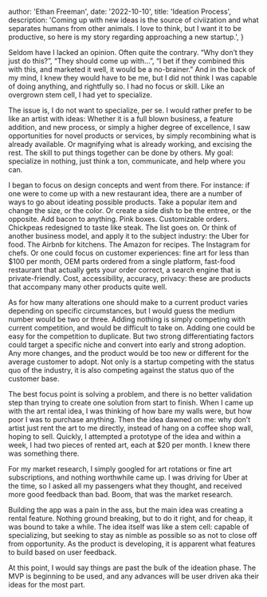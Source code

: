 
  author: 'Ethan Freeman',
  date: '2022-10-10',
  title: 'Ideation Process',
  description:
    'Coming up with new ideas is the source of civiization and what separates humans from other animals. I love to think, but I want it to be productive, so here is my story regarding approaching a new startup.',
}


Seldom have I lacked an opinion. Often quite the contrary. “Why don’t they just do this?”, “They should come up with…”, “I bet if they combined this with this, and marketed it well, it would be a no-brainer.” And in the back of my mind, I knew they would have to be me, but I did not think I was capable of doing anything, and rightfully so. I had no focus or skill. Like an overgrown stem cell, I had yet to specialize.

The issue is, I do not want to specialize, per se. I would rather prefer to be like an artist with ideas: Whether it is a full blown business, a feature addition, and new process, or simply a higher degree of excellence, I saw opportunities for novel products or services, by simply recombining what is already available. Or magnifying what is already working, and excising the rest. The skill to put things together can be done by others. My goal: specialize in nothing, just think a ton, communicate, and help where you can.

I began to focus on design concepts and went from there. For instance: if one were to come up with a new restaurant idea, there are a number of ways to go about ideating possible products. Take a popular item and change the size, or the color. Or create a side dish to be the entree, or the opposite. Add bacon to anything. Pink boxes. Customizable orders. Chickpeas redesigned to taste like steak. The list goes on. Or think of another business model, and apply it to the subject industry: the Uber for food. The Airbnb for kitchens. The Amazon for recipes. The Instagram for chefs. Or one could focus on customer experiences: fine art for less than $100 per month, OEM parts ordered from a single platform, fast-food restaurant that actually gets your order correct, a search engine that is private-friendly. Cost, accessibility, accuracy, privacy: these are products that accompany many other products quite well.

As for how many alterations one should make to a current product varies depending on specific circumstances, but I would guess the medium number would be two or three. Adding nothing is simply competing with current competition, and would be difficult to take on. Adding one could be easy for the competition to duplicate. But two strong differentiating factors could target a specific niche and convert into early and strong adoption. Any more changes, and the product would be too new or different for the average customer to adopt. Not only is a startup competing with the status quo of the industry, it is also competing against the status quo of the customer base.

The best focus point is solving a problem, and there is no better validation step than trying to create one solution from start to finish. When I came up with the art rental idea, I was thinking of how bare my walls were, but how poor I was to purchase anything. Then the idea dawned on me: why don’t artist just rent the art to me directly, instead of hang on a coffee shop wall, hoping to sell. Quickly, I attempted a prototype of the idea and within a week, I had two pieces of rented art, each at $20 per month. I knew there was something there.

For my market research, I simply googled for art rotations or fine art subscriptions, and nothing worthwhile came up. I was driving for Uber at the time, so I asked all my passengers what they thought, and received more good feedback than bad. Boom, that was the market research.

Building the app was a pain in the ass, but the main idea was creating a rental feature. Nothing ground breaking, but to do it right, and for cheap, it was bound to take a while. The idea itself was like a stem cell: capable of specializing, but seeking to stay as nimble as possible so as not to close off from opportunity. As the product is developing, it is apparent what features to build based on user feedback.

At this point, I would say things are past the bulk of the ideation phase. The MVP is beginning to be used, and any advances will be user driven aka their ideas for the most part.